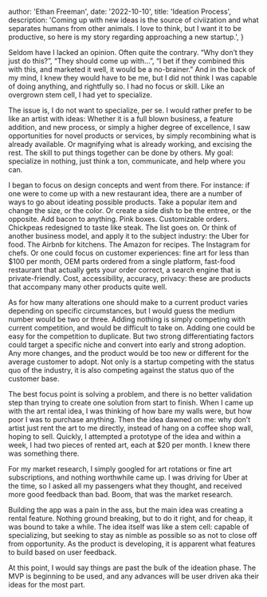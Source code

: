 
  author: 'Ethan Freeman',
  date: '2022-10-10',
  title: 'Ideation Process',
  description:
    'Coming up with new ideas is the source of civiization and what separates humans from other animals. I love to think, but I want it to be productive, so here is my story regarding approaching a new startup.',
}


Seldom have I lacked an opinion. Often quite the contrary. “Why don’t they just do this?”, “They should come up with…”, “I bet if they combined this with this, and marketed it well, it would be a no-brainer.” And in the back of my mind, I knew they would have to be me, but I did not think I was capable of doing anything, and rightfully so. I had no focus or skill. Like an overgrown stem cell, I had yet to specialize.

The issue is, I do not want to specialize, per se. I would rather prefer to be like an artist with ideas: Whether it is a full blown business, a feature addition, and new process, or simply a higher degree of excellence, I saw opportunities for novel products or services, by simply recombining what is already available. Or magnifying what is already working, and excising the rest. The skill to put things together can be done by others. My goal: specialize in nothing, just think a ton, communicate, and help where you can.

I began to focus on design concepts and went from there. For instance: if one were to come up with a new restaurant idea, there are a number of ways to go about ideating possible products. Take a popular item and change the size, or the color. Or create a side dish to be the entree, or the opposite. Add bacon to anything. Pink boxes. Customizable orders. Chickpeas redesigned to taste like steak. The list goes on. Or think of another business model, and apply it to the subject industry: the Uber for food. The Airbnb for kitchens. The Amazon for recipes. The Instagram for chefs. Or one could focus on customer experiences: fine art for less than $100 per month, OEM parts ordered from a single platform, fast-food restaurant that actually gets your order correct, a search engine that is private-friendly. Cost, accessibility, accuracy, privacy: these are products that accompany many other products quite well.

As for how many alterations one should make to a current product varies depending on specific circumstances, but I would guess the medium number would be two or three. Adding nothing is simply competing with current competition, and would be difficult to take on. Adding one could be easy for the competition to duplicate. But two strong differentiating factors could target a specific niche and convert into early and strong adoption. Any more changes, and the product would be too new or different for the average customer to adopt. Not only is a startup competing with the status quo of the industry, it is also competing against the status quo of the customer base.

The best focus point is solving a problem, and there is no better validation step than trying to create one solution from start to finish. When I came up with the art rental idea, I was thinking of how bare my walls were, but how poor I was to purchase anything. Then the idea dawned on me: why don’t artist just rent the art to me directly, instead of hang on a coffee shop wall, hoping to sell. Quickly, I attempted a prototype of the idea and within a week, I had two pieces of rented art, each at $20 per month. I knew there was something there.

For my market research, I simply googled for art rotations or fine art subscriptions, and nothing worthwhile came up. I was driving for Uber at the time, so I asked all my passengers what they thought, and received more good feedback than bad. Boom, that was the market research.

Building the app was a pain in the ass, but the main idea was creating a rental feature. Nothing ground breaking, but to do it right, and for cheap, it was bound to take a while. The idea itself was like a stem cell: capable of specializing, but seeking to stay as nimble as possible so as not to close off from opportunity. As the product is developing, it is apparent what features to build based on user feedback.

At this point, I would say things are past the bulk of the ideation phase. The MVP is beginning to be used, and any advances will be user driven aka their ideas for the most part.